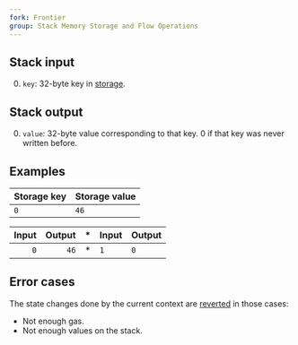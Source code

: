 ```yaml
---
fork: Frontier
group: Stack Memory Storage and Flow Operations
---
```


## Stack input

0. `key`: 32-byte key in [storage](/about).

## Stack output

0. `value`: 32-byte value corresponding to that key. 0 if that key was never written before.

## Examples

| Storage key | Storage value |
|-------------|---------------|
| `0` | `46` |

| Input | Output | * | Input | Output |
|------:|-------:|---|-------|--------|
| `0` | `46` | * | `1` | `0` |

## Error cases

The state changes done by the current context are [reverted](#FD) in those cases:
- Not enough gas.
- Not enough values on the stack.
